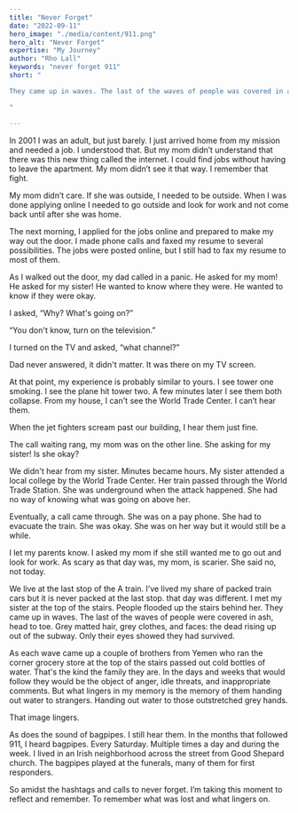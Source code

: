 ```yaml
---
title: "Never Forget"
date: "2022-09-11"
hero_image: "./media/content/911.png"
hero_alt: "Never Forget"
expertise: "My Journey"
author: "Rho Lall"
keywords: "never forget 911"
short: "

They came up in waves. The last of the waves of people was covered in ash, head to toe. Grey matted hair, grey clothes and faces: the dead rising up out of the subway. Only thier eyes showed they had survived.

"

---
```

In 2001 I was an adult, but just barely. I just arrived home from my mission and needed a job. I understood that. But my mom didn’t understand that there was this new thing called the internet. I could find jobs without having to leave the apartment. My mom didn’t see it that way. I remember that fight.

My mom didn’t care. If she was outside, I needed to be outside. When I was done applying online I needed to go outside and look for work and not come back until after she was home.

The next morning, I applied for the jobs online and prepared to make my way out the door. I made phone calls and faxed my resume to several possibilities. The jobs were posted online, but I still had to fax my resume to most of them.

As I walked out the door, my dad called in a panic. He asked for my mom! He asked for my sister! He wanted to know where they were. He wanted to know if they were okay.

I asked, “Why? What's going on?”

“You don't know, turn on the television.”

I turned on the TV and asked, “what channel?”

Dad never answered, it didn't matter. It was there on my TV screen.

At that point, my experience is probably similar to yours. I see tower one smoking. I see the plane hit tower two. A few minutes later I see them both collapse. From my house, I can't see the World Trade Center. I can’t hear them.

When the jet fighters scream past our building, I hear them just fine.

The call waiting rang, my mom was on the other line. She asking for my sister! Is she okay?

We didn't hear from my sister. Minutes became hours. My sister attended a local college by the World Trade Center. Her train passed through the World Trade Station. She was underground when the attack happened. She had no way of knowing what was going on above her.



Eventually, a call came through. She was on a pay phone. She had to evacuate the train. She was okay. She was on her way but it would still be a while.

I let my parents know. I asked my mom if she still wanted me to go out and look for work. As scary as that day was, my mom, is scarier. She said no, not today.

We live at the last stop of the A train. I’ve lived my share of packed train cars but it is never packed at the last stop. that day was different. I met my sister at the top of the stairs. People flooded up the stairs behind her. They came up in waves. The last of the waves of people were covered in ash, head to toe. Grey matted hair, grey clothes, and faces: the dead rising up out of the subway. Only their eyes showed they had survived.

As each wave came up a couple of brothers from Yemen who ran the corner grocery store at the top of the stairs passed out cold bottles of water. That's the kind the family they are. In the days and weeks that would follow they would be the object of anger, idle threats, and inappropriate comments. But what lingers in my memory is the memory of them handing out water to strangers. Handing out water to those outstretched grey hands.

That image lingers.

As does the sound of bagpipes. I still hear them. In the months that followed 911, I heard bagpipes. Every Saturday. Multiple times a day and during the week. I lived in an Irish neighborhood across the street from Good Shepard church. The bagpipes played at the funerals, many of them for first responders.

So amidst the hashtags and calls to never forget. I’m taking this moment to reflect and remember. To remember what was lost and what lingers on.


